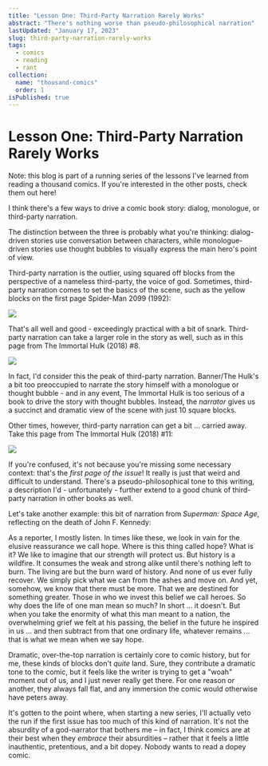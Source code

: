 ```yaml
---
title: "Lesson One: Third-Party Narration Rarely Works"
abstract: "There's nothing worse than pseudo-philosophical narration"
lastUpdated: "January 17, 2023"
slug: third-party-narration-rarely-works
tags:
  - comics
  - reading
  - rant
collection:
  name: "thousand-comics"
  order: 1
isPublished: true
---
```


# Lesson One: Third-Party Narration Rarely Works

<Info>

Note: this blog is part of a running series of the lessons I've learned from reading a thousand comics. If you're interested in the other posts, check them out <Link href="/blog/lessons-from-reading-a-thousand-comics">here</Link>!

</Info>

I think there's a few ways to drive a comic book story: dialog, monologue, or third-party narration.

The distinction between the three is probably what you're thinking: dialog-driven stories use conversation between characters, while monologue-driven stories use thought bubbles to visually express the main hero's point of view. 

Third-party narration is the outlier, using squared off blocks from the perspective of a nameless third-party, the voice of god. Sometimes, third-party narration comes to set the basics of the scene, such as the yellow blocks on the first page Spider-Man 2099 (1992):

<Image src="/blog/spiderman-2099.jpg" size="medium" width={1200} height={1845} />

That's all well and good - exceedingly practical with a bit of snark. Third-party narration can take a larger role in the story as well, such as in this page from The Immortal Hulk (2018) #8. 

<Image src="/blog/hulk-transform.jpg" size="medium" width={1200} height={1845} />

In fact, I'd consider this the peak of third-party narration. Banner/The Hulk's a bit too preoccupied to narrate the story himself with a monologue or thought bubble - and in any event, The Immortal Hulk is too serious of a book to drive the story with thought bubbles. Instead, the _narrator_ gives us a succinct and dramatic view of the scene with just 10 square blocks.

Other times, however, third-party narration can get a bit ... carried away. Take this page from The Immortal Hulk (2018) #11: 

<Image src="/blog/hulk-hell.jpg" size="medium" width={1200} height={1845} />

If you're confused, it's not because you're missing some necessary context: that's the _first page of the issue_! It really is just that weird and difficult to understand. There's a pseudo-philosophical tone to this writing, a description I'd - unfortunately - further extend to a good chunk of third-party narration in other books as well. 

Let's take another example: this bit of narration from _Superman: Space Age_, reflecting on the death of John F. Kennedy:

<Aside>

As a reporter, I mostly listen. In times like these, we look in vain for the elusive reassurance we call hope. Where is this thing called hope? What is it? We like to imagine that our strength will protect us. But history is a wildfire. It consumes the weak and strong alike until there's nothing left to burn. The living are but the burn ward of history. And none of us ever fully recover. We simply pick what we can from the ashes and move on. And yet, somehow, we know that there must be more. That we are destined for something greater. Those in who we invest this belief we call heroes. So why does the life of one man mean so much? In short ... it doesn't. But when you take the enormity of what this man meant to a nation, the overwhelming grief we felt at his passing, the belief in the future he inspired in us ... and then subtract from that one ordinary life, whatever remains ... that is what we mean when we say hope.

</Aside>

Dramatic, over-the-top narration is certainly core to comic history, but for me, these kinds of blocks don't _quite_ land. Sure, they contribute a dramatic tone to the comic, but it feels like the writer is trying to get a "woah" moment out of us, and I just never really get there. For one reason or another, they always fall flat, and any immersion the comic would otherwise have peters away.

It's gotten to the point where, when starting a new series, I'll actually veto the run if the first issue has too much of this kind of narration. It's not the absurdity of a god-narrator that bothers me – in fact, I think comics are at their best when they _embrace_ their absurdities – rather that it feels a little inauthentic, pretentious, and a bit dopey. Nobody wants to read a dopey comic.
